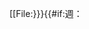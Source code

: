 [[File:{{{image|{{{Image}}}}}}{{#if:{{{border]]
<span class="otd-year">第{{{week}}}週</span>{{{ldate|}}}：{{{period}}}<br/>
{{{festival}}}
<dl>
<dt>{{{date1}}}</dt><dd>{{{event1}}}</dd>
<dt>{{{date2}}}</dt><dd>{{{event2}}}</dd>
<dt>{{{date3}}}</dt><dd>{{{event3}}}</dd>
<dt>{{{date4}}}</dt><dd>{{{event4}}}</dd>
</dl>